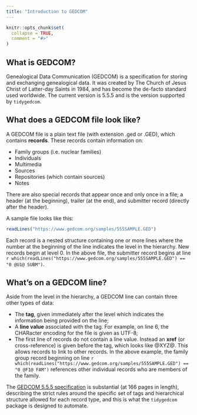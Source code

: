 ```yaml
---
title: "Introduction to GEDCOM"
---
```


```r
knitr::opts_chunk$set(
  collapse = TRUE,
  comment = "#>"
)
```

## What is GEDCOM?

Genealogical Data Communication (GEDCOM) is a specification for storing and exchanging genealogical data. It was created by The Church of Jesus Christ of Latter-day Saints in 1984, and has become the de-facto standard used worldwide. The current version is 5.5.5 and is the version supported by `tidygedcom`.

## What does a GEDCOM file look like?

A GEDCOM file is a plain text file (with extension .ged or .GED), which contains **records**. These records contain information on:

* Family groups (i.e. nuclear families)
* Individuals
* Multimedia
* Sources
* Repositories (which contain sources)
* Notes

There are also special records that appear once and only once in a file; a header (at the beginning), trailer (at the end), and submitter record (directly after the header).

A sample file looks like this:

```r
readLines("https://www.gedcom.org/samples/555SAMPLE.GED")
```

Each record is a nested structure containing one or more lines where the number at the beginning of the line indicates the level in the hierarchy. New records begin at level 0. In the above file, the submitter record begins at line `r which(readLines("https://www.gedcom.org/samples/555SAMPLE.GED") == "0 @U1@ SUBM")`.

## What's on a GEDCOM line?

Aside from the level in the hierarchy, a GEDCOM line can contain three other types of data:

* The **tag**, given immediately after the level which indicates the information being provided on the line;
* A **line value** associated with the tag. For example, on line 6, the CHARacter encoding for the file is given as UTF-8;
* The first line of records do not contain a line value. Instead an **xref** (or cross-reference) is given before the tag, which looks like @XYZ@. This allows records to link to other records. In the above example, the family group record beginning on line `r which(readLines("https://www.gedcom.org/samples/555SAMPLE.GED") == "0 @F1@ FAM")` references other individual records who are members of the family.

The [GEDCOM 5.5.5 specification](https://www.gedcom.org/gedcom.html) is substantial (at 166 pages in length), describing the strict rules around the specific set of tags and hierarchical structure allowed for each record type, and this is what the `tidygedcom` package is designed to automate.


